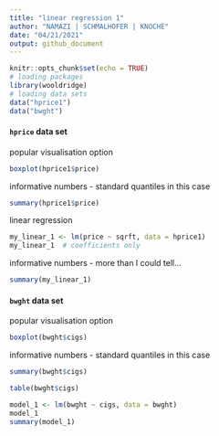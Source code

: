 ```yaml
---
title: "linear regression 1"
author: "NAMAZI | SCHMALHOFER | KNOCHE"
date: "04/21/2021"
output: github_document
---
```


```r
knitr::opts_chunk$set(echo = TRUE)
# loading packages
library(wooldridge)
# loading data sets 
data("hprice1")
data("bwght")
```

#### `hprice` data set
popular visualisation option
```r
boxplot(hprice1$price)
```

informative numbers - standard quantiles in this case
```r
summary(hprice1$price)
```

linear regression
```r
my_linear_1 <- lm(price ~ sqrft, data = hprice1)
my_linear_1  # coefficients only
```

informative numbers - more than I could tell...
```r
summary(my_linear_1)
```


#### `bwght` data set
popular visualisation option
```r
boxplot(bwght$cigs)
```

informative numbers - standard quantiles in this case
```r
summary(bwght$cigs)
```


```r
table(bwght$cigs)

model_1 <- lm(bwght ~ cigs, data = bwght)
model_1
summary(model_1)
```